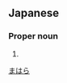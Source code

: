 ==Japanese==
{{ja-kanjitab|ま|はら|yomi=ok}}

===Proper noun===
{{ja-pos|proper|まはら}}

# {{surname|lang=ja}}

[[Category:Japanese surnames|まはら]]